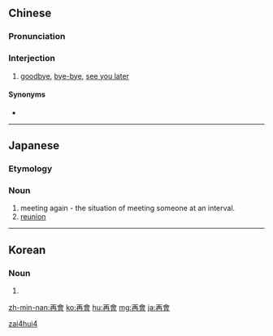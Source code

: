 {{also|再会}}
==Chinese==
{{zh-forms|s=再会|lit=meet again}}

===Pronunciation===
{{zh-pron
|m=zàihuì
|c=zoi3 wui6
|h=pfs=chai-fi
|mn=chài-hōe
|w=1tse hhue
|ma=zh-cmn-再會.ogg
|wa=zh-wuu-再會.ogg
|cat=intj
}}

===Interjection===
{{zh-interj}}

# [[goodbye]], [[bye-bye]], [[see you later]]

====Synonyms====
* {{zh-l|再見}}

[[Category:Chinese phrasebook|zai4hui4]]

----

==Japanese==
{{ja-kanjitab|さい|かい|yomi=on}}

===Etymology===
{{prefix|再|会|lang=ja|t1=re-|t2=meeting|sort=かい}}

===Noun===
{{ja-noun|さいかい|shin=再会}}

# meeting again - the situation of meeting someone at an interval.
# [[reunion]]

----

==Korean==
{{ko-hanjatab}}

===Noun===
{{ko-noun|hj|rv=|hangeul=재회}}

# {{hanja form of|재회|meeting again, reunion}}

[[zh-min-nan:再會]]
[[ko:再會]]
[[hu:再會]]
[[mg:再會]]
[[ja:再會]]